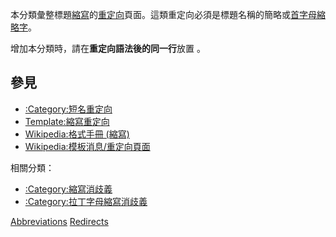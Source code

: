 {{catnav|頁面分類|…|维基百科维护|重定向}}
{{Redirect category|from=|to=|template={{PAGENAME}}}}

本分類彙整標題[[縮寫|縮寫]]的[[Wikipedia:重定向|重定向]]頁面。這類重定向必須是標題名稱的簡略或[[首字母縮略字|首字母縮略字]]。

增加本分類時，請在'''重定向語法後的同一行'''放置 {{tl|縮寫重定向}} 。

==參見==
*[[:Category:短名重定向|:Category:短名重定向]]
*[[Template:縮寫重定向|Template:縮寫重定向]]
*[[Wikipedia:格式手冊_(縮寫)|Wikipedia:格式手冊 (縮寫)]]
*[[Wikipedia:模板消息/重定向頁面|Wikipedia:模板消息/重定向頁面]]

相關分類：
*[[:Category:縮寫消歧義|:Category:縮寫消歧義]]
*[[:Category:拉丁字母縮寫消歧義|:Category:拉丁字母縮寫消歧義]]

{{CategoryTOC}}

[[Category:重定向|Abbreviations]]
[[Category:縮寫|Redirects]]
